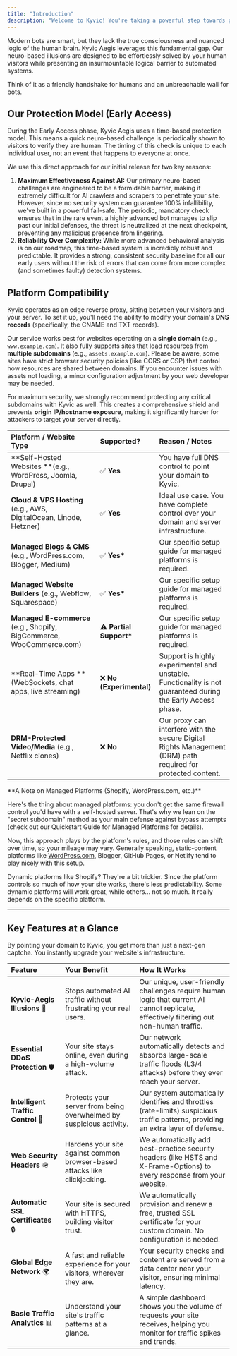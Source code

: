 ```yaml
---
title: "Introduction"
description: "Welcome to Kyvic! You're taking a powerful step towards protecting your website from the growing noise of AI crawlers, scrapers, and malicious bots."
---
```


Modern bots are smart, but they lack the true consciousness and nuanced logic of the human brain. Kyvic Aegis leverages this fundamental gap. Our neuro-based illusions are designed to be effortlessly solved by your human visitors while presenting an insurmountable logical barrier to automated systems.

Think of it as a friendly handshake for humans and an unbreachable wall for bots.

## Our Protection Model (Early Access)

During the Early Access phase, Kyvic Aegis uses a time-based protection model. This means a quick neuro-based challenge is periodically shown to visitors to verify they are human. The timing of this check is unique to each individual user, not an event that happens to everyone at once.

We use this direct approach for our initial release for two key reasons:

1. **Maximum Effectiveness Against AI:** Our primary neuro-based challenges are engineered to be a formidable barrier, making it extremely difficult for AI crawlers and scrapers to penetrate your site. However, since no security system can guarantee 100% infallibility, we've built in a powerful fail-safe. The periodic, mandatory check ensures that in the rare event a highly advanced bot manages to slip past our initial defenses, the threat is neutralized at the next checkpoint, preventing any malicious presence from lingering.
2. **Reliability Over Complexity:** While more advanced behavioral analysis is on our roadmap, this time-based system is incredibly robust and predictable. It provides a strong, consistent security baseline for all our early users without the risk of errors that can come from more complex (and sometimes faulty) detection systems.

## Platform Compatibility

Kyvic operates as an edge reverse proxy, sitting between your visitors and your server. To set it up, you'll need the ability to modify your domain's **DNS records** (specifically, the CNAME and TXT records).

Our service works best for websites operating on a **single domain** (e.g., `www.example.com`). It also fully supports sites that load resources from **multiple subdomains** (e.g., `assets.example.com`). Please be aware, some sites have strict browser security policies (like CORS or CSP) that control how resources are shared between domains. If you encounter issues with assets not loading, a minor configuration adjustment by your web developer may be needed.

For maximum security, we strongly recommend protecting any critical subdomains with Kyvic as well. This creates a comprehensive shield and prevents **origin IP/hostname exposure**, making it significantly harder for attackers to target your server directly.

| Platform / Website Type                                              | Supported?               | Reason / Notes                                                                                               |
| :------------------------------------------------------------------- | :----------------------- | :----------------------------------------------------------------------------------------------------------- |
| **Self-Hosted Websites **(e.g., WordPress, Joomla, Drupal)           | ✅ **Yes**                | You have full DNS control to point your domain to Kyvic.                                                     |
| **Cloud & VPS Hosting** (e.g., AWS, DigitalOcean, Linode, Hetzner)   | ✅ **Yes**                | Ideal use case. You have complete control over your domain and server infrastructure.                        |
| **Managed Blogs & CMS** (e.g., WordPress.com, Blogger, Medium)       | ✅ **Yes\***              | Our specific setup guide for managed platforms is required.                                                  |
| **Managed Website Builders** (e.g., Webflow, Squarespace)            | ✅ **Yes\***              | Our specific setup guide for managed platforms is required.                                                  |
| **Managed E-commerce** (e.g., Shopify, BigCommerce, WooCommerce.com) | **⚠️ Partial Support\*** | Our specific setup guide for managed platforms is required.                                                  |
| **Real-Time Apps **(WebSockets, chat apps, live streaming)           | ❌ **No (Experimental)**  | Support is highly experimental and unstable. Functionality is not guaranteed during the Early Access phase.  |
| **DRM-Protected Video/Media** (e.g., Netflix clones)                 | ❌ **No**                 | Our proxy can interfere with the secure Digital Rights Management (DRM) path required for protected content. |

<Note>
  **A Note on Managed Platforms (Shopify, WordPress.com, etc.)**

  Here's the thing about managed platforms: you don't get the same firewall control you'd have with a self-hosted server. That's why we lean on the "secret subdomain" method as your main defense against bypass attempts (check out our Quickstart Guide for Managed Platforms for details).

  Now, this approach plays by the platform's rules, and those rules can shift over time, so your mileage may vary. Generally speaking, static-content platforms like [WordPress.com](http://WordPress.com), Blogger, GitHub Pages, or Netlify tend to play nicely with this setup.

  Dynamic platforms like Shopify? They're a bit trickier. Since the platform controls so much of how your site works, there's less predictability. Some dynamic platforms will work great, while others... not so much. It really depends on the specific platform.
</Note>

---

## Key Features at a Glance

By pointing your domain to Kyvic, you get more than just a next-gen captcha. You instantly upgrade your website's infrastructure.

| Feature                            | Your Benefit                                                              | How It Works                                                                                                                            |
| :--------------------------------- | :------------------------------------------------------------------------ | :-------------------------------------------------------------------------------------------------------------------------------------- |
| **Kyvic-Aegis Illusions** 🧠       | Stops automated AI traffic without frustrating your real users.           | Our unique, user-friendly challenges require human logic that current AI cannot replicate, effectively filtering out non-human traffic. |
| **Essential DDoS Protection** 🛡️  | Your site stays online, even during a high-volume attack.                 | Our network automatically detects and absorbs large-scale traffic floods (L3/4 attacks) before they ever reach your server.             |
| **Intelligent Traffic Control** 🚦 | Protects your server from being overwhelmed by suspicious activity.       | Our system automatically identifies and throttles (rate-limits) suspicious traffic patterns, providing an extra layer of defense.       |
| **Web Security Headers** 🪖        | Hardens your site against common browser-based attacks like clickjacking. | We automatically add best-practice security headers (like HSTS and X-Frame-Options) to every response from your website.                |
| **Automatic SSL Certificates** 🔒  | Your site is secured with HTTPS, building visitor trust.                  | We automatically provision and renew a free, trusted SSL certificate for your custom domain. No configuration is needed.                |
| **Global Edge Network** 🌍         | A fast and reliable experience for your visitors, wherever they are.      | Your security checks and content are served from a data center near your visitor, ensuring minimal latency.                             |
| **Basic Traffic Analytics** 📊     | Understand your site's traffic patterns at a glance.                      | A simple dashboard shows you the volume of requests your site receives, helping you monitor for traffic spikes and trends.              |
